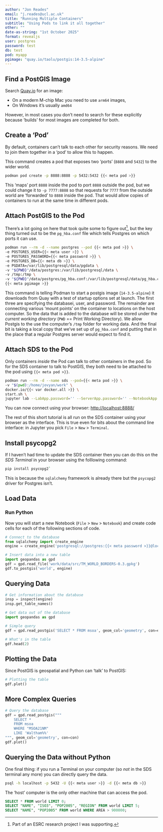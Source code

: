 ```yaml
---
author: "Jon Reades"
email: "j.reades@ucl.ac.uk"
title: "Running Multiple Containers"
subtitle: "Using Pods to link it all together"
other: ""
date-as-string: "1st October 2025"
format: revealjs
user: postgres 
password: test
db: test
pod: myapp
pgimage: "quay.io/taolu/postgis:14-3.5-alpine"
---
```


## Find a PostGIS Image

Search [Quay.io](https://quay.io/) for an image:

- On a modern M-chip Mac you need to use `arm64` images, 
- On Windows it's usually `amd64`

::: {.callout-tip} 
However, in most cases you don't need to search for these explicitly because 'builds' for most images are completed for both.
::: 

## Create a 'Pod'

By default, containers can't talk to each other for security reasons. We need to join them together in a 'pod' to allow this to happen. 

This command creates a pod that exposes two 'ports' (`8888` and `5432`) to the wider world. 

```bash
podman pod create -p 8888:8888 -p 5432:5432 {{< meta pod >}}
```

::: {.callout-tip}

This 'maps' port `8888` inside the pod to port `8888` outside the pod, but we could change it to `-p 7777:8888` so that requests for `7777` from the outside world are 'forwarded' to `8888` inside the pod. That would allow copies of containers to run at the same time in different pods.

:::

## Attach PostGIS to the Pod

There's a lot going on here that took quite some to figure out^[Part of an ESRC research project I was supporting.], but the key thing turned out to be the `pg_hba.conf` file which tells Postgres on which ports it can use. 

```bash
podman run --rm -d --name postgres --pod {{< meta pod >}} \
-e POSTGRES_USER={{< meta user >}} \
-e POSTGRES_PASSWORD={{< meta password >}} \
-e POSTGRES_DB={{< meta db >}} \
-e PGDATA=/var/lib/postgresql/data/pgdata \
-v "${PWD}"/data/postgres:/var/lib/postgresql/data \
-v /tmp:/tmp \
-v "${PWD}"/data/postgres/pg_hba.conf:/var/lib/postgresql/data/pg_hba.conf \
{{< meta pgimage >}}
```

::: {.notes}

This command is telling Podman to start a postgis image (`14-3.5-alpine`) it downloads from Quay with a test of startup options set at launch. The first three are specifying the databasei, user, and password. The remainder are connecting various 'mount points' on the container to locations on the host computer. So the data that is added to the database will be stored under the *current working directory* (`PWD` == Print Working Directory). We allow Postgis to the use the computer's `/tmp` folder for working data. And the final bit is taking a local copy that we've set up of `pg_hba.conf` and putting that in the place that a regular Postgres server would expect to find it.

:::

##  Attach SDS to the Pod

Only containers *inside* the Pod can talk to other containers in the pod. So for the SDS container to talk to PostGIS, they both need to be attached to the pod using `{{< meta pod >}}`.

```bash
podman run --rm -d --name sds --pod={{< meta pod >}} \
-v "$(pwd):/home/jovyan/work" \
docker.io/{{< var docker.all >}} \
start.sh \
jupyter lab --LabApp.password='' --ServerApp.password='' --NotebookApp.token=''
```

You can now connect using your browser: [http://localhost:8888/](http://localhost:8888/)

::: {.callout-tip}

The rest of this short tutorial is all run on the SDS container using your browser as the interface. This is true even for bits about the command line interface: in Jupyter you pick `File` > `New` > `Terminal`.

:::


## Install psycopg2

If I haven't had time to update the SDS container then you can do this on the *SDS Terminal* in your browser using the folllowing command:

```bash
pip install psycopg2`
```

This is because the `sqlalchemy` framework is already there but the `psycopg2` driver for Postgres isn't.

## Load Data

::: {.callout-tip}

### Run Python 

Now you will start a new Notebook (`File` > `New` > `Notebook`) and create code cells for each of the following sections of code.

:::

```python
# Connect to the database
from sqlalchemy import create_engine
engine = create_engine('postgresql://postgres:{{< meta password >}}@localhost:5432/{{< meta db >}}')

# Insert data into a new table
import geopandas as gpd
gdf = gpd.read_file('work/data/src/TM_WORLD_BORDERS-0.3.gpkg')
gdf.to_postgis('world', engine)
```

## Querying Data

```python
# Get information about the database
insp = inspect(engine) 
insp.get_table_names()
```

```python
# Get data out of the database
import geopandas as gpd

# Simple query
gdf = gpd.read_postgis('SELECT * FROM msoa', geom_col='geometry', con=engine)

# What's in the table
gdf.head(2)
```

## Plotting the Data

Since PostGIS is geospatial and Python can 'talk' to PostGIS:

```python
# Plotting the table
gdf.plot()
```

## More Complex Queries

```python
# Query the database
gdf = gpd.read_postgis("""
    SELECT * 
    FROM msoa 
    WHERE "MSOA21NM" 
    LIKE 'Waltham%%'
""", geom_col='geometry', con=con)
gdf.plot()
```

## Querying the Data without Python

One final thing: if you run a Terminal on your computer (so *not* in the SDS terminal any more) you can directly query the data.

```bash
psql -h localhost -p 5432 -U {{< meta user >}} -d {{< meta db >}}
```

::: {.callout-tip}

The 'host' computer is the only other machine that can access the pod.

:::

```sql
SELECT * FROM world LIMIT 0;
SELECT "NAME", "ISO3", "POP2005", "REGION" FROM world LIMIT 5;
SELECT "NAME", "POP2005" FROM world WHERE AREA > 900000;
```
